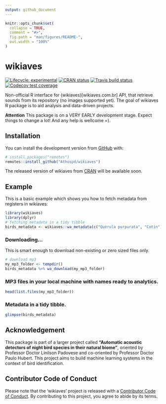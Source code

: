 ```yaml
---
output: github_document
---
```


<!-- README.md is generated from README.Rmd. Please edit that file -->

```r
knitr::opts_chunk$set(
  collapse = TRUE,
  comment = "#>",
  fig.path = "man/figures/README-",
  out.width = "100%"
)
```
# wikiaves

<!-- badges: start -->
[![Lifecycle: experimental](https://img.shields.io/badge/lifecycle-experimental-orange.svg)](https://www.tidyverse.org/lifecycle/#experimental)
[![CRAN status](https://www.r-pkg.org/badges/version/wikiaves)](https://CRAN.R-project.org/package=wikiaves)
[![Travis build status](https://travis-ci.org/Athospd/wikiaves.svg?branch=master)](https://travis-ci.org/Athospd/wikiaves)
[![Codecov test coverage](https://codecov.io/gh/Athospd/wikiaves/branch/master/graph/badge.svg)](https://codecov.io/gh/Athospd/wikiaves?branch=master)
<!-- badges: end -->

Non-official R interface for (wikiaves)[wikiaves.com.br] API, that retrieve sounds from its repository (no images supported yet). 
The goal of wikiaves R package is to aid analysis and data-driven projects.

**Attention** This package is on a VERY EARLY development stage. Expect things to change a lot! And any help is wellcome =).

## Installation

You can install the development version from [GitHub](https://github.com/) with:

``` r
# install.packages("remotes")
remotes::install_github("Athospd/wikiaves")
```

The released version of wikiaves from [CRAN](https://CRAN.R-project.org) will be available soon.


## Example

This is a basic example which shows you how to fetch metadata from registers in wikiaves:

```r
library(wikiaves)
library(dplyr)
# fetching metadata in a tidy tibble
birds_metadata <- wikiaves::wa_metadata(c("Querula purpurata", "Cotin"))
```

### Downloading... 

This is smart enough to download non-existing or zero sized files only.

```r
# download mp3
my_mp3_folder <- tempdir()
birds_metadata %>% wa_download(my_mp3_folder)
```

### MP3 files in your local machine with names ready to analytics.

```r
head(list.files(my_mp3_folder))
```

### Metadata in a tidy tibble.

```r
glimpse(birds_metadata)
```

## Acknowledgement

This package is part of a larger project called **"Automatic acoustic detectors of night bird species in their natural biome"**, oriented by Professor Doctor Linilson Padovese and co-oriented by Professor Doctor Paulo Hubert. This project aims to build machine learning systems in the context of bird identification.

## Contributor Code of Conduct

Please note that the 'wikiaves' project is released with a [Contributor Code of Conduct](.github/CODE_OF_CONDUCT.md). By contributing to this project, you agree to abide by its terms.
